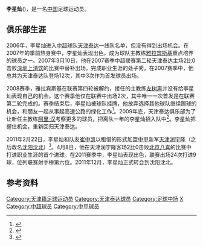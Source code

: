 {{Infobox Football biography |
  playername = 李星灿|
  image = |
  fullname = 李星灿 |
  englishfullname = Li Xingcan |
  nickname =  |
  dateofbirth = {{birth date and age|1987|9|28}} |
  cityofbirth = [[天津|天津]] |
  countryofbirth = {{CHN}}|
  height =  {{height|m=1.80}}|
  currentclub  = [[天津权健|天津权健]] |
  clubnumber =  |
  position = [[中场|中场]]|
  youthyears = |
  youthclubs =  |
  years = 2006-2011年<br>2011-2013年<br>2014-|
  clubs =  [[天津泰达足球俱乐部|天津泰达]]<br>[[沈阳沈北足球俱乐部|沈阳沈北]]<br>[[天津权健|天津权健]]  | 
  caps(goals) = 18 (0)<br>68 (21)<br>76 (5) |
  nationalyears =|
  nationalteam = |
  nationalcaps(goals) = |
  pcupdate = 2013-11-3|
  ntupdate = |
}}
'''李星灿'''({{bd|1987年|9月28日|||Li, Xingcan}})，是一名[[中国|中国]]足球运动员。

==俱乐部生涯==
2006年，李星灿进入[[中超|中超]]球队[[天津泰达足球俱乐部|天津泰达]]一线队名单，但没有得到出场机会。在2007年的季前热身赛中，李星灿表现出色，成为球队主教练[[约瑟夫·雅拉宾斯基|雅拉宾斯基]]重点培养的球员之一。2007年3月10日，他在2007赛季中超联赛第二轮天津泰达主场2比0击败[[深圳上清饮|深圳上清饮]]的比赛中替补出场，完成职业生涯的处子秀。在2007赛季中，他总共为天津泰达队登场12次，其中3次作为首发球员出场。

2008赛季，雅拉宾斯基在联赛第四轮被解约，接任的主教练[[左树声|左树声]]并没有给李星灿表现自己的机会。这个赛季他仅在联赛中出场2次，其中唯一一次首发是在联赛第二轮完成的。赛季结束后，李星灿被球队挂牌，他放弃选择其他球队继续踢球的机会，和朋友一起从事起高速公路的绿化工作<ref>{{Cite web |url=http://www.tianjinwe.com/tianjin/tjty/201001/t20100114_484083.html |title=李星灿 “复出”难度高 |access-date=2011-11-01 |archive-date=2016-03-04 |archive-url=https://web.archive.org/web/20160304085843/http://www.tianjinwe.com/tianjin/tjty/201001/t20100114_484083.html |dead-url=no }}</ref>。2009年底，天津泰达俱乐部为了让新任主教练[[阿里·汉|阿里·汉]]考察更多的球员，把离队一年的李星灿招入队中<ref>{{Cite web |url=http://sports.sohu.com/20091210/n268838741.shtml |title=泰达新人都是熟脸有竞争没距离 李星灿重新归队 |access-date=2011-11-01 |archive-date=2020-05-12 |archive-url=https://web.archive.org/web/20200512143423/https://sports.sohu.com/20091210/n268838741.shtml |dead-url=no }}</ref>。李星灿把握住机会，重新回归天津泰达。

2011年2月22日，李星灿和队友[[崔中凯|崔中凯]]以租借的形式加盟[[中甲|中甲]]新军[[天津润宇隆|天津润宇隆]]（之后改名[[沈阳沈北|沈阳沈北]]）<ref>{{Cite web |url=http://news.xinmin.cn/rollnews/2011/02/23/9444262.html |title=泰达球员李星灿和崔仲凯 兵援天津润宇隆 |access-date=2011-11-01 |archive-date=2016-03-04 |archive-url=https://web.archive.org/web/20160304195839/http://news.xinmin.cn/rollnews/2011/02/23/9444262.html |dead-url=no }}</ref>。4月8日，他在天津润宇隆客场2比0击败[[北京八喜|北京八喜]]的比赛中打进职业生涯的首个进球。在2011赛季中，李星灿表现出色，联赛出场24次打进9球，位列联赛射手榜第六位。2011年12月，李星灿正式转会到沈阳沈北。

==参考资料==
{{reflist}}

{{2006年中超分类名单天津}}
{{2007年中超分类名单天津}}
{{2008年中超分类名单天津}}
{{2010年中超分类名单天津}}
{{2011年中甲分类名单沈北}}
{{2012年中甲分类名单沈北}}
{{2013年中甲分类名单沈北}}
{{2014年中甲分类名单松江}}
{{2015年中甲分类名单松江}}
{{2016年中甲分类名单权健}}
{{2017年中超分类名单天津权健}}
{{2018年中甲分类名单浙江绿城}}

{{DEFAULTSORT:Li, Xingcan}}
[[Category:天津籍足球运动员|Category:天津籍足球运动员]]
[[Category:天津泰达球员|Category:天津泰达球员]]
[[Category:足球中场|Category:足球中场]]
[[Category:李姓|X]]
[[Category:中超球员|Category:中超球员]]
[[Category:中甲球员|Category:中甲球员]]
